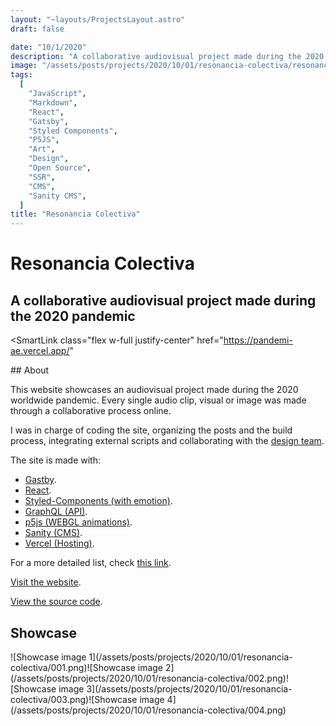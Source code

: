 ```yaml
---
layout: "~layouts/ProjectsLayout.astro"
draft: false

date: "10/1/2020"
description: "A collaborative audiovisual project made during the 2020 pandemic."
image: "/assets/posts/projects/2020/10/01/resonancia-colectiva/resonancia-colectiva.png"
tags:
  [
    "JavaScript",
    "Markdown",
    "React",
    "Gatsby",
    "Styled Components",
    "P5JS",
    "Art",
    "Design",
    "Open Source",
    "SSR",
    "CMS",
    "Sanity CMS",
  ]
title: "Resonancia Colectiva"
---
```




# Resonancia Colectiva

## A collaborative audiovisual project made during the 2020 pandemic

<SmartLink
  class="flex w-full justify-center"
  href="https://pandemi-ae.vercel.app/"
>
  <OptimizedImage
    aspectRatio="1:1"
    height={640}
    width={640}
    src="/assets/posts/projects/2020/10/01/resonancia-colectiva/resonancia-colectiva.png"
    alt="Two hands holding an SD memory card with the label of the
  project"
  />
</SmartLink>

<div id="content">
  ## About
  
  This website showcases an audiovisual project made during the 2020 worldwide pandemic.
  Every single audio clip, visual or image was made through a collaborative process online.

I was in charge of coding the site, organizing the posts and the build process, integrating external scripts and collaborating with the [design team](https://pandemi-ae.vercel.app/agradecimientos).

The site is made with:

- [Gastby](https://gatsbyjs.com).
- [React](https://reactjs.org).
- [Styled-Components (with emotion)](https://emotion.sh/).
- [GraphQL (API)](https://graphql.org/).
- [p5js (WEBGL animations)](https://p5js.org/).
- [Sanity (CMS)](https://sanity.io/).
- [Vercel (Hosting)](https://vercel.com/).

For a more detailed list, check [this link](https://pandemi-ae.vercel.app/tecnologias-del-sitio).

[Visit the website](https://pandemi-ae.vercel.app).

[View the source code](https://github.com/alumnxslaboII2020/sitio-sonido).

## Showcase

  <div class="grid md:grid-cols-2 gap-2">![Showcase image 1](/assets/posts/projects/2020/10/01/resonancia-colectiva/001.png)![Showcase image 2](/assets/posts/projects/2020/10/01/resonancia-colectiva/002.png)![Showcase image 3](/assets/posts/projects/2020/10/01/resonancia-colectiva/003.png)![Showcase image 4](/assets/posts/projects/2020/10/01/resonancia-colectiva/004.png)</div>
</div>
